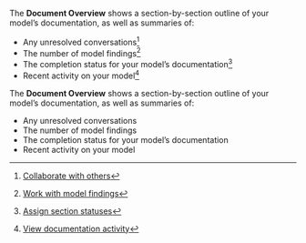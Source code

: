:::: {.content-visible unless-format="revealjs"}
The **Document Overview** shows a section-by-section outline of your model's documentation, as well as summaries of:
      
- Any unresolved conversations^[[Collaborate with others](collaborate-with-others.qmd)]
- The number of model findings^[[Work with model findings](/guide/model-validation/work-with-model-findings.qmd)]
- The completion status for your model's documentation^[[Assign section statuses](assign-documentation-section-statuses.qmd)]
- Recent activity on your model^[[View documentation activity](view-documentation-activity.qmd)]

::::

:::: {.content-hidden unless-format="revealjs"}
The **Document Overview** shows a section-by-section outline of your model's documentation, as well as summaries of:

- Any unresolved conversations
- The number of model findings
- The completion status for your model's documentation
- Recent activity on your model
   
::::

